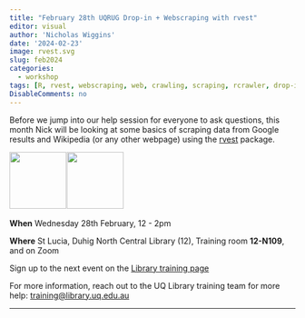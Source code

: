 ```yaml
---
title: "February 28th UQRUG Drop-in + Webscraping with rvest"
editor: visual
author: 'Nicholas Wiggins'
date: '2024-02-23'
image: rvest.svg
slug: feb2024
categories:
  - workshop
tags: [R, rvest, webscraping, web, crawling, scraping, rcrawler, drop-in, help]
DisableComments: no
---
```


Before we jump into our help session for everyone to ask questions, this month Nick will be looking at some basics of scraping data from Google results and Wikipedia (or any other webpage) using the [rvest](https://rvest.tidyverse.org/articles/rvest.html) package.

<p float="left">

<img src="https://uqrug.netlify.app/uqrug.png" height="100" style="margin-right:-0.2em;"/> <img src="rvest.svg" height="100" style="margin-right:-0.2em;"/>

</p>

**When** Wednesday 28th February, 12 - 2pm

**Where** St Lucia, Duhig North Central Library (12), Training room **12-N109**, and on Zoom

Sign up to the next event on the [Library training page](https://studenthub.uq.edu.au/students/events/detail/5076222)

For more information, reach out to the UQ Library training team for more help: <a href="javascript:void(0);" onclick="copyEvent('copy')" id="copy" title="Click to copy email address">training\@library.uq.edu.au</a>

------------------------------------------------------------------------

<!-- Browse the slides from the November RUG: -->

<!-- <iframe width="780" height="500" src="/presentations/23-11-cool/23-11-cool.html" title="Cool but Useless Quarto Presentation"> -->

<!-- </iframe> -->
